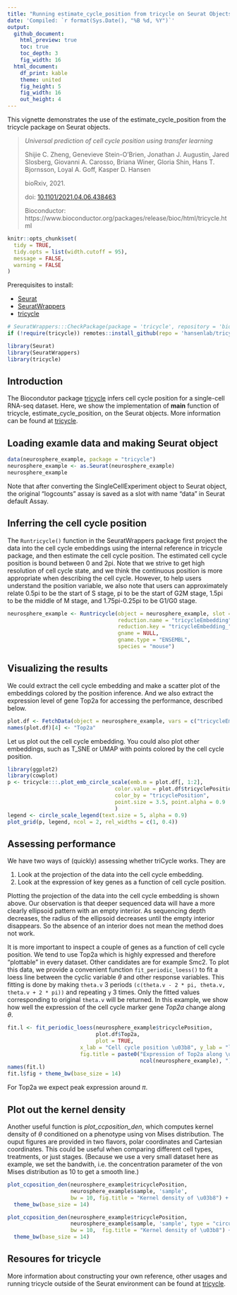 ```yaml
---
title: "Running estimate_cycle_position from tricycle on Seurat Objects"
date: 'Compiled: `r format(Sys.Date(), "%B %d, %Y")`'
output: 
  github_document:
    html_preview: true
    toc: true
    toc_depth: 3
    fig_width: 16
  html_document:
    df_print: kable
    theme: united
    fig_height: 5
    fig_width: 16
    out_height: 4
---
```


This vignette demonstrates the use of the estimate_cycle_position from the tricycle package on Seurat objects.

> *Universal prediction of cell cycle position using transfer learning*
>
> Shijie C. Zheng, Genevieve Stein-O’Brien, Jonathan J. Augustin, Jared Slosberg, Giovanni A. Carosso, Briana Winer, Gloria Shin, Hans T. Bjornsson, Loyal A. Goff, Kasper D. Hansen
>
> bioRxiv, 2021.
>
> doi: [10.1101/2021.04.06.438463](https://doi.org/10.1101/2021.04.06.438463)
>
> Bioconductor: https://www.bioconductor.org/packages/release/bioc/html/tricycle.html

```r
knitr::opts_chunk$set(
  tidy = TRUE,
  tidy.opts = list(width.cutoff = 95),
  message = FALSE,
  warning = FALSE
)
```

Prerequisites to install:

  * [Seurat](https://satijalab.org/seurat/install)
  * [SeuratWrappers](https://github.com/satijalab/seurat-wrappers)
  * [tricycle](https://www.bioconductor.org/packages/release/bioc/html/tricycle.html)
 
```r
# SeuratWrappers:::CheckPackage(package = 'tricycle', repository = 'bioconductor')
if (!require(tricycle)) remotes::install_github(repo = 'hansenlab/tricycle')
```

```r
library(Seurat)
library(SeuratWrappers)
library(tricycle)
```
## Introduction

The Biocondutor package [tricycle](https://www.bioconductor.org/packages/release/bioc/html/tricycle.html) 
infers cell cycle position for a single-cell RNA-seq dataset. Here, we show the 
implementation of **main** function of tricycle, estimate_cycle_position, on the Seurat
objects. More information can be found at [tricycle](https://www.bioconductor.org/packages/release/bioc/html/tricycle.html). 

## Loading examle data and making Seurat object

```r
data(neurosphere_example, package = "tricycle")
neurosphere_example <- as.Seurat(neurosphere_example)
neurosphere_example
```
Note that after converting the SingleCellExperiment object to Seurat object,
the original "logcounts" assay is saved as a slot with name "data" in Seurat default Assay.

## Inferring the cell cycle position

The `Runtricycle()` function in the SeuratWrappers package first project the data
into the cell cycle embeddings using the internal reference in tricycle package, 
and then estimate the cell cycle position. The estimated cell cycle position is 
bound between 0 and 2pi. Note that we strive to get high resolution of cell cycle 
state, and we think the continuous position is more appropriate when describing 
the cell cycle. However, to help users understand the position variable, we also 
note that users can approximately relate 0.5pi to be the start of S stage, pi to 
be the start of G2M stage, 1.5pi to be the middle of M stage, and 1.75pi-0.25pi 
to be G1/G0 stage.


```r
neurosphere_example <- Runtricycle(object = neurosphere_example, slot = "data",
                                   reduction.name = "tricycleEmbedding",
                                   reduction.key = "tricycleEmbedding_",
                                   gname = NULL,
                                   gname.type = "ENSEMBL",
                                   species = "mouse")
```

## Visualizing the results

We could extract the cell cycle embedding and make a scatter plot of the embeddings 
colored by the position inference. And we also extract the expression level of gene 
Top2a for accessing the performance, described below.

```r
plot.df <- FetchData(object = neurosphere_example, vars = c("tricycleEmbedding_1", "tricycleEmbedding_2", "tricyclePosition", "ENSMUSG00000020914"))
names(plot.df)[4] <- "Top2a"
```

Let us plot out the cell cycle embedding. You could also plot other embeddings,
such as T_SNE or UMAP with points colored by the cell cycle position.

```r
library(ggplot2)
library(cowplot)
p <- tricycle:::.plot_emb_circle_scale(emb.m = plot.df[, 1:2], 
                                  color.value = plot.df$tricyclePosition, 
                                  color_by = "tricyclePosition",
                                  point.size = 3.5, point.alpha = 0.9
                                  )
legend <- circle_scale_legend(text.size = 5, alpha = 0.9)
plot_grid(p, legend, ncol = 2, rel_widths = c(1, 0.4))
```

## Assessing performance

We have two ways of (quickly) assessing whether triCycle works. They are

1. Look at the projection of the data into the cell cycle embedding.
2. Look at the expression of key genes as a function of cell cycle position.

Plotting the projection of the data into the cell cycle embedding is shown
above. Our observation is that deeper sequenced data will have a more clearly
ellipsoid pattern with an empty interior. As sequencing depth decreases, the
radius of the ellipsoid decreases until the empty interior disappears. So the
absence of an interior does not mean the method does not work.

It is more important to inspect a couple of genes as a function of cell cycle
position. We tend to use Top2a which is highly expressed and therefore
"plottable" in every dataset. Other candidates are for example Smc2. To plot
this data, we provide a convenient function `fit_periodic_loess()` to fit a
loess line between the cyclic variable $\theta$ and other response variables.
This fitting is done by making `theta.v` 3 periods
`(c(theta.v - 2 * pi, theta.v, theta.v + 2 * pi))` and repeating `y` 3 times.
Only the fitted values corresponding to original `theta.v` will be returned.
In this example, we show how well the expression of the cell cycle marker gene
*Top2a* change along $\theta$.
```r
fit.l <- fit_periodic_loess(neurosphere_example$tricyclePosition,
                            plot.df$Top2a,
                            plot = TRUE,
                       x_lab = "Cell cycle position \u03b8", y_lab = "log2(Top2a)",
                       fig.title = paste0("Expression of Top2a along \u03b8 (n=",
                                          ncol(neurosphere_example), ")"))
names(fit.l)
fit.l$fig + theme_bw(base_size = 14)
```

For Top2a we expect peak expression around $\pi$.


## Plot out the kernel density

Another useful function is *plot_ccposition_den*, which computes kernel density
of $\theta$ conditioned on a phenotype using von Mises distribution. The ouput
figures are provided in two flavors, polar coordinates and Cartesian
coordinates. This could be useful when comparing different cell types,
treatments, or just stages. (Because we use a very small dataset here as
example, we set the bandwith, i.e. the concentration parameter of the von Mises
distribution as 10 to get a smooth line.)

```r
plot_ccposition_den(neurosphere_example$tricyclePosition,
                    neurosphere_example$sample, 'sample',
                    bw = 10, fig.title = "Kernel density of \u03b8") +
  theme_bw(base_size = 14)

plot_ccposition_den(neurosphere_example$tricyclePosition,
                    neurosphere_example$sample, 'sample', type = "circular",
                    bw = 10,  fig.title = "Kernel density of \u03b8") +
  theme_bw(base_size = 14)
```

## Resoures for tricycle
More information about constructing your own reference, other usages and 
running tricycle outside of the Seurat environment can be found 
at [tricycle](https://www.bioconductor.org/packages/release/bioc/html/tricycle.html).
